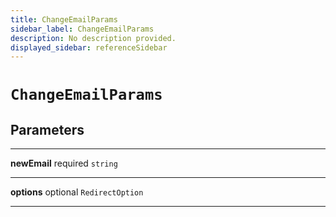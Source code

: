 ```yaml
---
title: ChangeEmailParams
sidebar_label: ChangeEmailParams
description: No description provided.
displayed_sidebar: referenceSidebar
---
```


# `ChangeEmailParams`

## Parameters

---

**<span className="parameter-name">newEmail</span>** <span className="optional-status">required</span> `string`

---

**<span className="parameter-name">options</span>** <span className="optional-status">optional</span> `RedirectOption`

---
